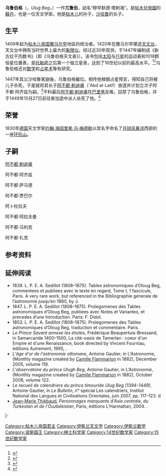 {{Infobox Person
|name          = 乌鲁伯格
|image         = [[File:1987_CPA_5876.jpg|240px]]
|image_size    = 
|caption       =
|birth_name    = 
|birth_date    = 1394年3月22日
|birth_place   = {{flagicon image|Timurid.svg}} [[帖木儿帝国|帖木儿帝国]][[苏丹尼耶|苏丹尼耶]]
|death_date    = 1449年10月27日
|death_place   = {{flagicon image|Timurid.svg}} [[帖木儿帝国|帖木儿帝国]][[撒马尔罕|撒马尔罕]]
|death_cause   = 
|resting_place = 
|resting_place_coordinates = 
|residence     = 
|nationality   = 
|other_names   = 
|known_for     = 
|education     = 
|employer      = 
|occupation    = [[天文学家|天文学家]]，[[数学家|数学家]]和[[苏丹_(称谓)|苏丹]]
|home_town     = 
|title         = 
|salary        = 
|networth      = 
|height        = 
|weight        = 
|term          = 
|predecessor   = 
|successor     = 
|party         = 
|boards        = 
|religion      = 
|spouse        = 
|partner       = 
|children      = 
|parents       = 
|relatives     =  [[帖木儿|帖木儿]]，[[沙哈鲁|沙哈鲁]]
|signature     = 
|website       = 
|footnotes     = 
}}
'''乌鲁伯格'''（{{lang-fa|الغ‌بیگ}}，''Uluġ Beg''，{{bd|1394年|3月22日|1449年|10月27日}}）一作'''兀鲁伯'''，幼名“穆罕默德·塔剌海”。是[[帖木兒帝國|帖木兒帝國]]的[[苏丹_(称谓)|蘇丹]]，也是一位天文学家。他是[[帖木儿|帖木儿]]的孙子，[[沙哈鲁|沙哈鲁]]的长子。

==生平==
1409年起为[[帖木儿帝国|帖木儿帝国]][[撒马尔罕|撒马尔罕]]地區的统治者。1420年在撒马尔罕建造[[兀鲁伯天文台|天文台]]，天文台中拥有当时世界上最大的[[象限仪|象限仪]]。经过近30年观测，于1447年编制成《新古拉干历数书》（即《乌鲁伯格天文表》）。该书包括[[太阳|太阳]]与[[行星|行星]]的运动表和1018颗恒星位置表，是[[托勒密|托勒密]]之后第一个独立星表，达到了16世纪以前的最高水平。<ref>{{cite book zh |author=辞海编纂委员会 |title=《辞海》（1999年版） |format=M |edition=1 |location=上海 |publisher=上海辞书出版社 |date=2000 |pages= |id= ISBN 7-5326-0630-9}}</ref><ref>{{Cite web |url=http://www.bast.net.cn/kjrw/kxmr/2004/4/20/18720.shtml |title=首都科技网：烏魯伯格 (Ulugh Beg)(1394-1449) |accessdate=2011-01-05 |archive-date=2005-11-24 |archive-url=https://web.archive.org/web/20051124205937/http://www.bast.net.cn/kjrw/kxmr/2004/4/20/18720.shtml |dead-url=no }}</ref>乌鲁伯格还对[[数学|数学]]和[[占星术|占星术]]等有研究。

1447年其父沙哈魯駕崩後，乌鲁伯格繼位。相传他根据占星预言，得知自己将被儿子杀死，于是就将其长子[[阿不都·剌迪甫|阿不都·剌迪甫]]（'Abd al-Latif）放逐并计划立次子阿不都·阿齐兹为嗣。<ref>{{Cite web |url=http://astro.sina.com.cn/l/2007-11-20/181944939.shtml |title=新浪星座：伊儿汗王朝与帖木儿王朝(图) |accessdate=2011-01-05 |archive-date=2019-06-03 |archive-url=https://web.archive.org/web/20190603081122/http://astro.sina.com.cn/l/2007-11-20/181944939.shtml |dead-url=no }}</ref>不料最后[[阿不都·剌迪甫|阿不都·剌迪甫]]在[[巴里黑|巴里黑]]反叛，囚禁了乌鲁伯格，并于1449年10月27日前往麥加途中派人处死了他。<ref>{{cite book zh |author=[[勒内·格鲁塞|勒内·格鲁塞]]（蓝琪 译） |title=《[[草原帝国|草原帝国]]》|format=M |edition=1 |location=北京 |publisher=商务印书馆 |date=1998 |pages=575 |id= ISBN 978-7-100-02862-2}}</ref>

==荣誉==
1830年[[德国|德国]]天文学家[[约翰·海因里希·冯·梅德勒|约翰·海因里希·冯·梅德勒]]以其名字命名了[[月球|月球]][[风暴洋|风暴洋]]西部的一座[[环形山|环形山]]。

==子嗣==
[[阿不都·剌迪甫|阿不都·剌迪甫]]

阿不都·阿齐兹

阿不都·萨马德

阿不都·贾巴尔

阿卜杜拉夫

阿不都·阿拉夫曼

阿不都·马利克

阿不都·扎克

==参考资料==
{{Commons category|Ulugh Beg}}
{{reflist}}

==延伸阅读==
* 1839. L. P. E. A. Sedillot (1808–1875). Tables astronomiques d’Oloug Beg, commentees et publiees avec le texte en regard, Tome I, 1 fascicule, Paris. A very rare work, but referenced in the Bibliographie generale de l’astronomie jusqu’en 1880, by J.
* 1847. L. P. E. A. Sedillot (1808–1875). Prolegomenes des Tables astronomiques d’Oloug Beg, publiees avec Notes et Variantes, et precedes d’une Introduction. Paris: F. Didot.
* 1853. L. P. E. A. Sedillot (1808–1875). Prolegomenes des Tables astronomiques d’Oloug Beg, traduction et commentaire. Paris.
* ''Le Prince Savant annexe les étoiles'', Frédérique Beaupertuis-Bressand, in Samarcande 1400–1500, La cité-oasis de Tamerlan : coeur d'un Empire et d'une Renaissance, book directed by Vincent Fourniau, éditions Autrement, 1995, {{ISSN|1157-4488}}.
* ''L'âge d'or de l'astronomie ottomane'', Antoine Gautier, in L'Astronomie, (Monthly magazine created by [[Camille_Flammarion|Camille Flammarion]] in 1882), December 2005, volume 119.
* ''L'observatoire du prince Ulugh Beg'', Antoine Gautier, in ''L'Astronomie'', (Monthly magazine created by [[Camille_Flammarion|Camille Flammarion]] in 1882), October 2008, volume 122.
* ''Le recueil de calendriers du prince timouride Ulug Beg (1394–1449)'', Antoine Gautier, in ''Le Bulletin'', n° spécial Les calendriers, Institut National des Langues et Civilisations Orientales, juin 2007, pp. 117–123. d
* [[Jean-Marie_Thiébaud|Jean-Marie Thiébaud]], ''Personnages marquants d'Asie centrale, du Turkestan et de l'Ouzbékistan'', Paris, éditions L'Harmattan, 2004. {{ISBN|2-7475-7017-7}}.

{{s-start}}
{{s-hou|[[帖木兒帝國|帖木兒帝國]]|1394年|3月22日|1449年|10月27日}}
{{S-reg}}
|-
{{S-bef|rows=3|before=[[沙哈魯|沙哈魯]]}}
{{S-ttl|rows=3|title=[[帖木兒帝國|帖木兒帝國埃米尔]]|years=1447年—1449年}}
{{S-aft|after=[[阿不都·剌迪甫|阿不都·剌迪甫]]<br>（統治[[河中地區|河中地區]]）}}
{{S-aft|after=[[阿布勒－卡西姆·巴布爾·本·拜宋豁兒|阿布勒－卡西姆·巴布爾·本·拜宋豁兒]]<br>（統治[[赫拉特|赫拉特]]）}}
{{S-aft|after=[[蘇丹·穆罕默德·本·拜宋豁兒|蘇丹·穆罕默德·本·拜宋豁兒]]<br>（統治[[法爾斯|法爾斯]]）}}
{{s-end}}

{{帖木兒帝國}}
{{Authority control}}
{{DEFAULTSORT:Beg, Ulugh}}
[[Category:帖木儿帝国君主|Category:帖木儿帝国君主]]
[[Category:伊斯兰天文学|Category:伊斯兰天文学]]
[[Category:伊斯兰数学|Category:伊斯兰数学]]
[[Category:波斯国王|Category:波斯国王]]
[[Category:绅士科学家|Category:绅士科学家]]
[[Category:14世纪数学家|Category:14世纪数学家]]
[[Category:15世纪数学家|Category:15世纪数学家]]